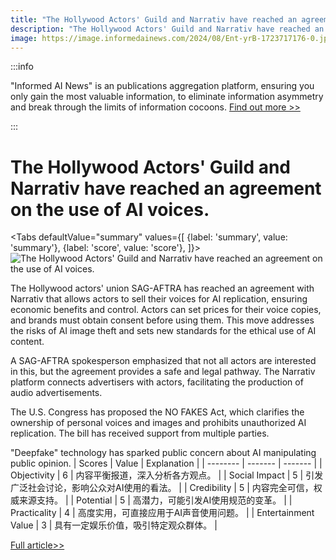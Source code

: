 ```yaml
---
title: "The Hollywood Actors' Guild and Narrativ have reached an agreement on the use of AI voices."
description: "The Hollywood Actors' Guild and Narrativ have reached an agreement on the use of AI voices."
image: https://image.informedainews.com/2024/08/Ent-yrB-1723717176-0.jpg
---
```



:::info

"Informed AI News" is an publications aggregation platform, ensuring you only gain the most valuable information, to eliminate information asymmetry and break through the limits of information cocoons.  [Find out more >>](/)

:::

# The Hollywood Actors' Guild and Narrativ have reached an agreement on the use of AI voices.


<Tabs
	defaultValue="summary"
	values={[
	{label: 'summary', value: 'summary'},
	{label: 'score', value: 'score'},
]}>
<TabItem value="summary">
<img
  src="https://image.informedainews.com/2024/08/Ent-yrB-1723717176-0.jpg"
  alt="The Hollywood Actors' Guild and Narrativ have reached an agreement on the use of AI voices."
/>



The Hollywood actors' union SAG-AFTRA has reached an agreement with Narrativ that allows actors to sell their voices for AI replication, ensuring economic benefits and control. Actors can set prices for their voice copies, and brands must obtain consent before using them. This move addresses the risks of AI image theft and sets new standards for the ethical use of AI content.

A SAG-AFTRA spokesperson emphasized that not all actors are interested in this, but the agreement provides a safe and legal pathway. The Narrativ platform connects advertisers with actors, facilitating the production of audio advertisements.

The U.S. Congress has proposed the NO FAKES Act, which clarifies the ownership of personal voices and images and prohibits unauthorized AI replication. The bill has received support from multiple parties.

"Deepfake" technology has sparked public concern about AI manipulating public opinion.
</TabItem>
<TabItem value="score">
	| Scores     | Value   | Explanation |
	| -------- | ------- | ------- |
	| Objectivity  | 6    | 内容平衡报道，深入分析各方观点。    |
	| Social Impact | 5     | 引发广泛社会讨论，影响公众对AI使用的看法。    |
	| Credibility    | 5    | 内容完全可信，权威来源支持。    |
	| Potential    | 5    | 高潜力，可能引发AI使用规范的变革。    |
	| Practicality    | 4    | 高度实用，可直接应用于AI声音使用问题。    |
	| Entertainment Value    | 3    | 具有一定娱乐价值，吸引特定观众群体。    |
</TabItem>
</Tabs>

[Full article>>](https://www.cnbeta.com.tw/articles/movie/1442323.htm)
